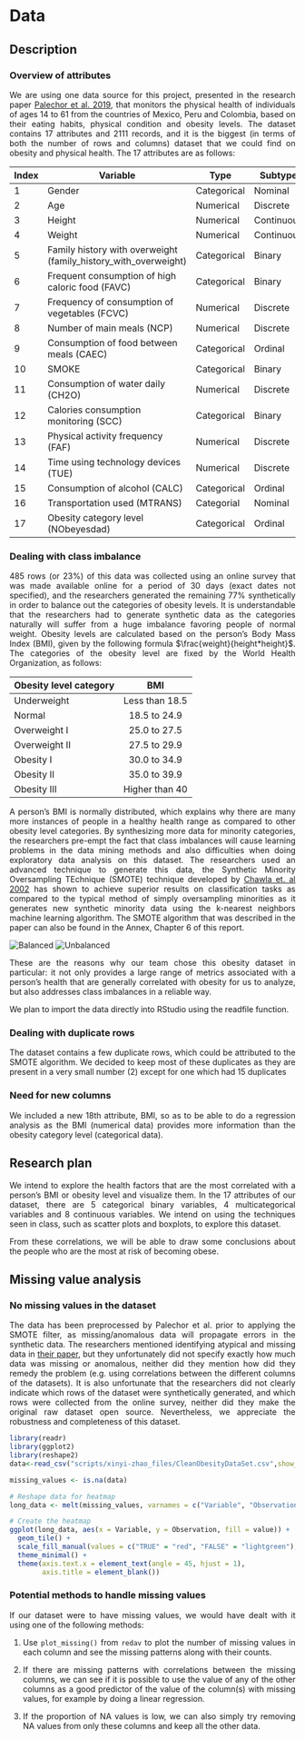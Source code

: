 <!-- 
2 Data data.qmd

  2.1 Technical description

Identify one or more data sources (see II. D. above) that you propose to draw on for the project. For each, describe how the data are collected and by whom. Describe the format of the data, the frequency of updates, dimensions, and any other relevant information. Note any issues / problems with the data, either known or that you discover. Explain how you plan to import the data. Carefully document your sources with links to the precise data sources that you used. If that is not possible (for example if your data is not available online, then explain that clearly.)

(suggested: 1 page)

  2.2 Research plan

Explain in detail how your data will enable you to answer your research questions from the introduction. 

(suggested: 1 page)

 2.3 Missing value analysis

Describe any patterns you discover in missing values. If no values are missing, graphs should still be included showing that.

(suggested: 2 graphs plus commentary)
 -->

# Data

## Description
### Overview of attributes
We are using one data source for this project, presented in the research paper [Palechor et al. 2019](https://doi.org/10.1016/j.dib.2019.104344), that monitors the physical health of individuals of ages 14 to 61 from the countries of Mexico, Peru and Colombia, based on their eating habits, physical condition and obesity levels. The dataset contains 17 attributes and 2111 records, and it is the biggest (in terms of both the number of rows and columns) dataset that we could find on obesity and physical health. The 17 attributes are as follows:

| Index | Variable                                                        | Type        | Subtype    |
|-------|-----------------------------------------------------------------|-------------|------------|
| 1     | Gender                                                          | Categorical | Nominal    |
| 2     | Age                                                             | Numerical   | Discrete   |
| 3     | Height                                                          | Numerical   | Continuous |
| 4     | Weight                                                          | Numerical   | Continuous |
| 5     | Family history with overweight (family_history_with_overweight) | Categorical | Binary     |
| 6     | Frequent consumption of high caloric food (FAVC)                | Categorical | Binary     |
| 7     | Frequency of consumption of vegetables (FCVC)                   | Numerical   | Discrete   |
| 8     | Number of main meals (NCP)                                      | Numerical   | Discrete   |
| 9     | Consumption of food between meals (CAEC)                        | Categorical | Ordinal    |
| 10    | SMOKE                                                           | Categorical | Binary     |
| 11    | Consumption of water daily (CH2O)                               | Numerical   | Discrete   |
| 12    | Calories consumption monitoring (SCC)                           | Categorical | Binary     |
| 13    | Physical activity frequency (FAF)                               | Numerical   | Discrete   |
| 14    | Time using technology devices (TUE)                             | Numerical   | Discrete   |
| 15    | Consumption of alcohol (CALC)                                   | Categorical | Ordinal    |
| 16    | Transportation used (MTRANS)                                    | Categorial  | Nominal    |
| 17    | Obesity category level (NObeyesdad)                             | Categorical | Ordinal    |

<!--
1. Gender
2. Age
3. Height
4. Weight
5. Family history with overweight (family_history_with_overweight)
6. Frequent consumption of high caloric food (FAVC)
7. Frequency of consumption of vegetables (FCVC)
8. Number of main meals (NCP)
9. Consumption of food between meals (CAEC)
10. SMOKE
11. Consumption of water daily (CH2O)
12. Calories consumption monitoring (SCC)
13. Physical activity frequency (FAF)
14. Time using technology devices (TUE)
15. Consumption of alcohol (CALC)
16. Transportation used (MTRANS)
17. Obesity category level (NObeyesdad)
-->


### Dealing with class imbalance
485 rows (or 23%) of this data was collected using an online survey that was made available online for a period of 30 days (exact dates not specified), and the researchers generated the remaining 77% synthetically in order to balance out the categories of obesity levels. It is understandable that the researchers had to generate synthetic data as the categories naturally will suffer from a huge imbalance favoring people of normal weight. Obesity levels are calculated based on the person's Body Mass Index (BMI), given by the following formula $\frac{weight}{height*height}$. The categories of the obesity level are fixed by the World Health Organization, as follows:

| Obesity level category        | BMI           | 
| ------------- |:-------------:|
| Underweight | Less than 18.5 |
| Normal      | 18.5 to 24.9      |  
| Overweight I |  25.0 to 27.5      |  
| Overweight II |  27.5 to 29.9      |  
| Obesity I | 30.0 to 34.9      |    
| Obesity II |  35.0 to 39.9      |  
| Obesity III | Higher than 40      |



A person's BMI is normally distributed, which explains why there are many more instances of people in a healthy health range as compared to other obesity level categories. By synthesizing more data for minority categories, the researchers pre-empt the fact that class imbalances will cause learning problems in the data mining methods and also difficulties when doing exploratory data analysis on this dataset. The researchers used an advanced technique to generate this data, the Synthetic Minority Oversampling TEchnique (SMOTE) technique developed by [Chawla et. al 2002](https://doi.org/10.1613/jair.953) has shown to achieve superior results on classification tasks as compared to the typical method of simply oversampling minorities as it generates new synthetic minority data using the k-nearest neighbors machine learning algorithm. The SMOTE algorithm that was described in the paper can also be found in the Annex, Chapter 6 of this report.

![Balanced](materials/obesity-balanced.png)
![Unbalanced](materials/obesity-imbalance.png)

These are the reasons why our team chose this obesity dataset in particular: it not only provides a large range of metrics associated with a person's health that are generally correlated with obesity for us to analyze, but also addresses class imbalances in a reliable way.

We plan to import the data directly into RStudio using the readfile function.

### Dealing with duplicate rows
The dataset contains a few duplicate rows, which could be attributed to the SMOTE algorithm. We decided to keep most of these duplicates as they are present in a very small number (2) except for one which had 15 duplicates 

### Need for new columns
We included a new 18th attribute, BMI, so as to be able to do a regression analysis as the BMI (numerical data) provides more information than the obesity category level (categorical data).

## Research plan

We intend to explore the health factors that are the most correlated with a person's BMI or obesity level and visualize them. In the 17 attributes of our dataset, there are 5 categorical binary variables, 4 multicategorical variables and 8 continuous variables. We intend on using the techniques seen in class, such as scatter plots and boxplots, to explore this dataset.

From these correlations, we will be able to draw some conclusions about the people who are the most at risk of becoming obese.


## Missing value analysis

### No missing values in the dataset
The data has been preprocessed by Palechor et al. prior to applying the SMOTE filter, as missing/anomalous data will propagate errors in the synthetic data. The researchers mentioned identifying atypical and missing data in [their paper](https://doi.org/10.1016/j.dib.2019.104344), but they unfortunately did not specify exactly how much data was missing or anomalous, neither did they mention how did they remedy the problem (e.g. using correlations between the different columns of the datasets). It is also unfortunate that the researchers did not clearly indicate which rows of the dataset were synthetically generated, and which rows were collected from the online survey, neither did they make the original raw dataset open source. Nevertheless, we appreciate the robustness and completeness of this dataset.  

```r

library(readr)
library(ggplot2)
library(reshape2)
data<-read_csv("scripts/xinyi-zhao_files/CleanObesityDataSet.csv",show_col_types = FALSE)

missing_values <- is.na(data)

# Reshape data for heatmap
long_data <- melt(missing_values, varnames = c("Variable", "Observation"))

# Create the heatmap
ggplot(long_data, aes(x = Variable, y = Observation, fill = value)) +
  geom_tile() +
  scale_fill_manual(values = c("TRUE" = "red", "FALSE" = "lightgreen"), name = "Missing", labels = c("No", "Yes")) +
  theme_minimal() +
  theme(axis.text.x = element_text(angle = 45, hjust = 1),
        axis.title = element_blank())
```


<style>
    body {
        text-align: justify
    }
</style>

### Potential methods to handle missing values
If our dataset were to have missing values, we would have dealt with it using one of the following methods:

1. Use `plot_missing()` from `redav` to plot the number of missing values in each column and see the missing patterns along with their counts.


2. If there are missing patterns with correlations between the missing columns, we can see if it is possible to use the value of any of the other columns as a good predictor of the value of the column(s) with missing values, for example by doing a linear regression. 


3. If the proportion of NA values is low, we can also simply try removing NA values from only these columns and keep all the other data. 